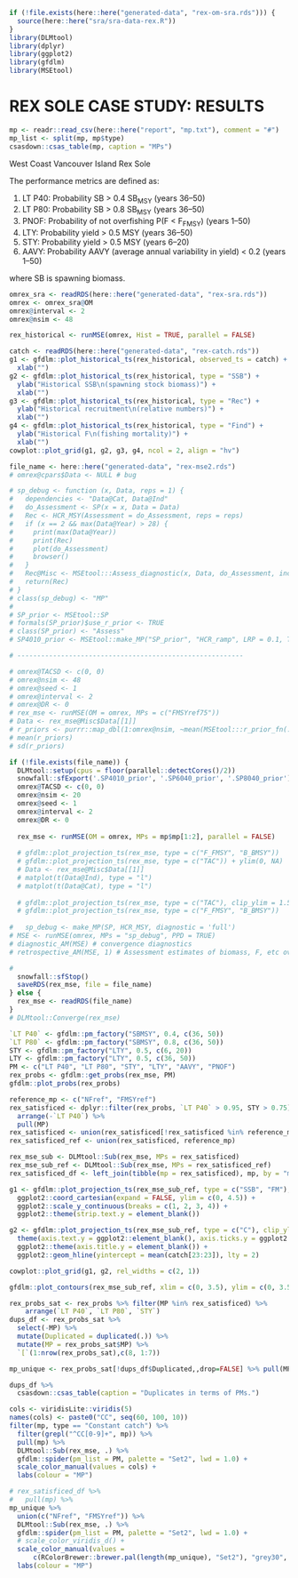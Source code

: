 \clearpage

```r
if (!file.exists(here::here("generated-data", "rex-om-sra.rds"))) {
  source(here::here("sra/sra-data-rex.R"))
}
library(DLMtool)
library(dplyr)
library(ggplot2)
library(gfdlm)
library(MSEtool)
```

# REX SOLE CASE STUDY: RESULTS

```r
mp <- readr::read_csv(here::here("report", "mp.txt"), comment = "#")
mp_list <- split(mp, mp$type)
csasdown::csas_table(mp, caption = "MPs")
```

West Coast Vancouver Island Rex Sole
  
The performance metrics are defined as:

1. LT P40: Probability SB > 0.4 SB~MSY~ (years 36--50)
1. LT P80: Probability SB > 0.8 SB~MSY~ (years 36--50)
1. PNOF: Probability of not overfishing P(F < F~FMSY~) (years 1--50)
1. LTY: Probability yield > 0.5 MSY (years 36--50)
1. STY: Probability yield > 0.5 MSY (years 6--20)
1. AAVY: Probability AAVY (average annual variability in yield) < 0.2 (years 1--50)

where SB is spawning biomass.
  
```r
omrex_sra <- readRDS(here::here("generated-data", "rex-sra.rds"))
omrex <- omrex_sra@OM
omrex@interval <- 2
omrex@nsim <- 48
```

```r
rex_historical <- runMSE(omrex, Hist = TRUE, parallel = FALSE)
```

```r
catch <- readRDS(here::here("generated-data", "rex-catch.rds"))
g1 <- gfdlm::plot_historical_ts(rex_historical, observed_ts = catch) +
  xlab("")
g2 <- gfdlm::plot_historical_ts(rex_historical, type = "SSB") +
  ylab("Historical SSB\n(spawning stock biomass)") +
  xlab("")
g3 <- gfdlm::plot_historical_ts(rex_historical, type = "Rec") +
  ylab("Historical recruitment\n(relative numbers)") +
  xlab("")
g4 <- gfdlm::plot_historical_ts(rex_historical, type = "Find") +
  ylab("Historical F\n(fishing mortality)") +
  xlab("")
cowplot::plot_grid(g1, g2, g3, g4, ncol = 2, align = "hv")
```

```r
file_name <- here::here("generated-data", "rex-mse2.rds")
# omrex@cpars$Data <- NULL # bug

# sp_debug <- function (x, Data, reps = 1) {
#   dependencies <- "Data@Cat, Data@Ind"
#   do_Assessment <- SP(x = x, Data = Data)
#   Rec <- HCR_MSY(Assessment = do_Assessment, reps = reps)
#   if (x == 2 && max(Data@Year) > 28) {
#     print(max(Data@Year))
#     print(Rec)
#     plot(do_Assessment)
#     browser()
#   }
#   Rec@Misc <- MSEtool:::Assess_diagnostic(x, Data, do_Assessment, include_assessment = FALSE)
#   return(Rec)
# }
# class(sp_debug) <- "MP"
# 
# SP_prior <- MSEtool::SP
# formals(SP_prior)$use_r_prior <- TRUE
# class(SP_prior) <- "Assess"
# SP4010_prior <- MSEtool::make_MP("SP_prior", "HCR_ramp", LRP = 0.1, TRP = 0.4, RP_type = "SSB_SSB0")

# ---------------------------------------------------------

# omrex@TACSD <- c(0, 0)
# omrex@nsim <- 48
# omrex@seed <- 1
# omrex@interval <- 2
# omrex@DR <- 0
# rex_mse <- runMSE(OM = omrex, MPs = c("FMSYref75"))
# Data <- rex_mse@Misc$Data[[1]]
# r_priors <- purrr::map_dbl(1:omrex@nsim, ~mean(MSEtool:::r_prior_fn(.x, Data)))
# mean(r_priors)
# sd(r_priors)

if (!file.exists(file_name)) {
  DLMtool::setup(cpus = floor(parallel::detectCores()/2))
  snowfall::sfExport('.SP4010_prior', '.SP6040_prior', '.SP8040_prior')
  omrex@TACSD <- c(0, 0)
  omrex@nsim <- 20
  omrex@seed <- 1
  omrex@interval <- 2
  omrex@DR <- 0
  
  rex_mse <- runMSE(OM = omrex, MPs = mp$mp[1:2], parallel = FALSE)
  
  # gfdlm::plot_projection_ts(rex_mse, type = c("F_FMSY", "B_BMSY"))
  # gfdlm::plot_projection_ts(rex_mse, type = c("TAC")) + ylim(0, NA)
  # Data <- rex_mse@Misc$Data[[1]]
  # matplot(t(Data@Ind), type = "l")
  # matplot(t(Data@Cat), type = "l")
  
  # gfdlm::plot_projection_ts(rex_mse, type = c("TAC"), clip_ylim = 1.5)
  # gfdlm::plot_projection_ts(rex_mse, type = c("F_FMSY", "B_BMSY"))
  
#   sp_debug <- make_MP(SP, HCR_MSY, diagnostic = 'full')
# MSE <- runMSE(omrex, MPs = "sp_debug", PPD = TRUE)
# diagnostic_AM(MSE) # convergence diagnostics
# retrospective_AM(MSE, 1) # Assessment estimates of biomass, F, etc over time

#   
  snowfall::sfStop()
  saveRDS(rex_mse, file = file_name)
} else {
  rex_mse <- readRDS(file_name)
}
# DLMtool::Converge(rex_mse)
```

```r
`LT P40` <- gfdlm::pm_factory("SBMSY", 0.4, c(36, 50))
`LT P80` <- gfdlm::pm_factory("SBMSY", 0.8, c(36, 50))
STY <- gfdlm::pm_factory("LTY", 0.5, c(6, 20))
LTY <- gfdlm::pm_factory("LTY", 0.5, c(36, 50))
PM <- c("LT P40", "LT P80", "STY", "LTY", "AAVY", "PNOF")
rex_probs <- gfdlm::get_probs(rex_mse, PM)
gfdlm::plot_probs(rex_probs)
```

```r
reference_mp <- c("NFref", "FMSYref")
rex_satisficed <- dplyr::filter(rex_probs, `LT P40` > 0.95, STY > 0.75) %>%
  arrange(-`LT P40`) %>%
  pull(MP)
rex_satisficed <- union(rex_satisficed[!rex_satisficed %in% reference_mp], ".IDX")
rex_satisficed_ref <- union(rex_satisficed, reference_mp)
```

```r
rex_mse_sub <- DLMtool::Sub(rex_mse, MPs = rex_satisficed)
rex_mse_sub_ref <- DLMtool::Sub(rex_mse, MPs = rex_satisficed_ref)
rex_satisficed_df <- left_join(tibble(mp = rex_satisficed), mp, by = "mp")
```

```r
g1 <- gfdlm::plot_projection_ts(rex_mse_sub_ref, type = c("SSB", "FM"), n_samples = 3) +
  ggplot2::coord_cartesian(expand = FALSE, ylim = c(0, 4.5)) +
  ggplot2::scale_y_continuous(breaks = c(1, 2, 3, 4)) +
  ggplot2::theme(strip.text.y = element_blank())
```

```r
g2 <- gfdlm::plot_projection_ts(rex_mse_sub_ref, type = c("C"), clip_ylim = 1.5, n_samples = 3) +
  theme(axis.text.y = ggplot2::element_blank(), axis.ticks.y = ggplot2::element_blank()) +
  ggplot2::theme(axis.title.y = element_blank()) +
  ggplot2::geom_hline(yintercept = mean(catch[23:23]), lty = 2)

cowplot::plot_grid(g1, g2, rel_widths = c(2, 1))
```

```r
gfdlm::plot_contours(rex_mse_sub_ref, xlim = c(0, 3.5), ylim = c(0, 3.5), alpha = c(0.1, 0.25, 0.50))
```

```r
rex_probs_sat <- rex_probs %>% filter(MP %in% rex_satisficed) %>% 
    arrange(`LT P40`, `LT P80`, `STY`)
dups_df <- rex_probs_sat %>%
  select(-MP) %>% 
  mutate(Duplicated = duplicated(.)) %>% 
  mutate(MP = rex_probs_sat$MP) %>% 
  `[`(1:nrow(rex_probs_sat),c(8, 1:7))

mp_unique <- rex_probs_sat[!dups_df$Duplicated,,drop=FALSE] %>% pull(MP)
```

```r
dups_df %>%
  csasdown::csas_table(caption = "Duplicates in terms of PMs.")
```

```r

cols <- viridisLite::viridis(5)
names(cols) <- paste0("CC", seq(60, 100, 10))
filter(mp, type == "Constant catch") %>%
  filter(grepl("^CC[0-9]+", mp)) %>% 
  pull(mp) %>% 
  DLMtool::Sub(rex_mse, .) %>% 
  gfdlm::spider(pm_list = PM, palette = "Set2", lwd = 1.0) +
  scale_color_manual(values = cols) +
  labs(colour = "MP")
```

<!-- TODO: allow passing factor levels to fix order of MPs -->

```r

# rex_satisficed_df %>%
#   pull(mp) %>%
mp_unique %>%
  union(c("NFref", "FMSYref")) %>%
  DLMtool::Sub(rex_mse, .) %>%
  gfdlm::spider(pm_list = PM, palette = "Set2", lwd = 1.0) +
  # scale_color_viridis_d() +
  scale_color_manual(values =
      c(RColorBrewer::brewer.pal(length(mp_unique), "Set2"), "grey30", "grey65")) +
  labs(colour = "MP")
```
